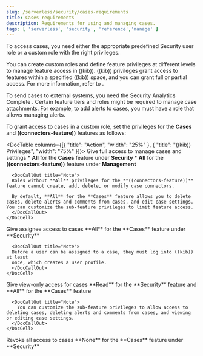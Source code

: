 ```yaml
---
slug: /serverless/security/cases-requirements
title: Cases requirements
description: Requirements for using and managing cases.
tags: [ 'serverless', 'security', 'reference','manage' ]
---
```


<DocBadge template="technical preview" />
<div id="case-permissions"></div>

To access cases, you need either the appropriate <DocLink slug="/serverless/general/assign-user-roles">predefined Security user role</DocLink> or a <DocLink slug="/serverless/custom-roles">custom role</DocLink> with the right privileges.

You can create custom roles and define feature privileges at different levels to manage feature access in ((kib)). ((kib)) privileges grant access to features within a specified ((kib)) space, and you can grant full or partial access. For more information, refer to <DocLink slug="/serverless/custom-roles" />.

<DocCallOut title="Note">
To send cases to external systems, you need the Security Analytics Complete <DocLink slug="/serverless/elasticsearch/manage-project" text="project feature"/>.
</DocCallOut>

<DocCallOut title="Important" color="warning">
Certain feature tiers and roles might be required to manage case attachments. For example, to add alerts to cases, you must have a role that allows <DocLink slug="/serverless/security/detections-requirements" section="enable-and-access-detections">managing alerts</DocLink>. 
</DocCallOut>

To grant access to cases in a custom role, set the privileges for the **Cases** and **((connectors-feature))** features as follows:

<DocTable columns={[{ "title": "Action", "width": "25%" }, { "title": "((kib)) Privileges", "width": "75%" }]}>
  <DocRow>
    <DocCell>
      Give full access to manage cases and settings
    </DocCell>
    <DocCell>
      * **All** for the **Cases** feature under **Security**
      * **All** for the **((connectors-feature))** feature under **Management**

      <DocCallOut title="Note">
      Roles without **All** privileges for the **((connectors-feature))** feature cannot create, add, delete, or modify case connectors.

      By default, **All** for the **Cases** feature allows you to delete cases, delete alerts and comments from cases, and edit case settings. You can customize the sub-feature privileges to limit feature access.
      </DocCallOut>
    </DocCell>
  </DocRow>
  <DocRow>
    <DocCell>
      Give assignee access to cases
    </DocCell>
    <DocCell>
      **All** for the **Cases** feature under **Security**
      
      <DocCallOut title="Note">
      Before a user can be assigned to a case, they must log into ((kib)) at least
      once, which creates a user profile.
      </DocCallOut>
    </DocCell>
  </DocRow>
  <DocRow>
    <DocCell>Give view-only access for cases</DocCell>
    <DocCell>
      **Read** for the **Security** feature and **All** for the **Cases** feature
      
      <DocCallOut title="Note">
        You can customize the sub-feature privileges to allow access to deleting cases, deleting alerts and comments from cases, and viewing or editing case settings.
      </DocCallOut>
    </DocCell>
  </DocRow>
  <DocRow>
    <DocCell>Revoke all access to cases</DocCell>
    <DocCell>
      **None** for the **Cases** feature under **Security**
    </DocCell>
  </DocRow>
</DocTable>
